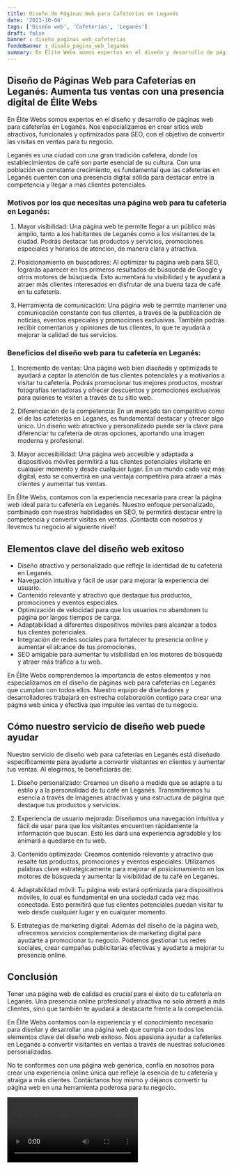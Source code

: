 ```yaml
---
title: Diseño de Páginas Web para Cafeterías en Leganés
date: '2023-10-04'
tags: ['Diseño web', 'Cafeterías', 'Leganés']
draft: false
banner : diseño_paginas_web_cafeterías
fondoBanner : diseño_pagina_web_leganés
summary: En Élite Webs somos expertos en el diseño y desarrollo de páginas web para cafeterías en Leganés. Nos especializamos en crear sitios web atractivos, funcionales y optimizados para SEO, con el objetivo de convertir las visitas en ventas para tu negocio.
---
```


## Diseño de Páginas Web para Cafeterías en Leganés: Aumenta tus ventas con una presencia digital de Élite Webs

En Élite Webs somos expertos en el diseño y desarrollo de páginas web para cafeterías en Leganés. Nos especializamos en crear sitios web atractivos, funcionales y optimizados para SEO, con el objetivo de convertir las visitas en ventas para tu negocio.

Leganés es una ciudad con una gran tradición cafetera, donde los establecimientos de café son parte esencial de su cultura. Con una población en constante crecimiento, es fundamental que las cafeterías en Leganés cuenten con una presencia digital sólida para destacar entre la competencia y llegar a más clientes potenciales.

### Motivos por los que necesitas una página web para tu cafetería en Leganés:

1. Mayor visibilidad: Una página web te permite llegar a un público más amplio, tanto a los habitantes de Leganés como a los visitantes de la ciudad. Podrás destacar tus productos y servicios, promociones especiales y horarios de atención, de manera clara y atractiva.

2. Posicionamiento en buscadores: Al optimizar tu página web para SEO, lograrás aparecer en los primeros resultados de búsqueda de Google y otros motores de búsqueda. Esto aumentará tu visibilidad y te ayudará a atraer más clientes interesados en disfrutar de una buena taza de café en tu cafetería.

3. Herramienta de comunicación: Una página web te permite mantener una comunicación constante con tus clientes, a través de la publicación de noticias, eventos especiales y promociones exclusivas. También podrás recibir comentarios y opiniones de tus clientes, lo que te ayudará a mejorar la calidad de tus servicios.

### Beneficios del diseño web para tu cafetería en Leganés:

1. Incremento de ventas: Una página web bien diseñada y optimizada te ayudará a captar la atención de tus clientes potenciales y a motivarlos a visitar tu cafetería. Podrás promocionar tus mejores productos, mostrar fotografías tentadoras y ofrecer descuentos y promociones exclusivas para quienes te visiten a través de tu sitio web.

2. Diferenciación de la competencia: En un mercado tan competitivo como el de las cafeterías en Leganés, es fundamental destacar y ofrecer algo único. Un diseño web atractivo y personalizado puede ser la clave para diferenciar tu cafetería de otras opciones, aportando una imagen moderna y profesional.

3. Mayor accesibilidad: Una página web accesible y adaptada a dispositivos móviles permitirá a tus clientes potenciales visitarte en cualquier momento y desde cualquier lugar. En un mundo cada vez más digital, esto se convertirá en una ventaja competitiva para atraer a más clientes y aumentar tus ventas.

En Élite Webs, contamos con la experiencia necesaria para crear la página web ideal para tu cafetería en Leganés. Nuestro enfoque personalizado, combinado con nuestras habilidades en SEO, te permitirá destacar entre la competencia y convertir visitas en ventas. ¡Contacta con nosotros y llevemos tu negocio al siguiente nivel!

<GifSeo />

<Cta />

## Elementos clave del diseño web exitoso

- Diseño atractivo y personalizado que refleje la identidad de tu cafetería en Leganés.
- Navegación intuitiva y fácil de usar para mejorar la experiencia del usuario.
- Contenido relevante y atractivo que destaque tus productos, promociones y eventos especiales.
- Optimización de velocidad para que los usuarios no abandonen tu página por largos tiempos de carga.
- Adaptabilidad a diferentes dispositivos móviles para alcanzar a todos tus clientes potenciales.
- Integración de redes sociales para fortalecer tu presencia online y aumentar el alcance de tus promociones.
- SEO amigable para aumentar tu visibilidad en los motores de búsqueda y atraer más tráfico a tu web.

En Élite Webs comprendemos la importancia de estos elementos y nos especializamos en el diseño de páginas web para cafeterías en Leganés que cumplan con todos ellos. Nuestro equipo de diseñadores y desarrolladores trabajará en estrecha colaboración contigo para crear una página web única y efectiva que impulse las ventas de tu negocio.

## Cómo nuestro servicio de diseño web puede ayudar

Nuestro servicio de diseño web para cafeterías en Leganés está diseñado específicamente para ayudarte a convertir visitantes en clientes y aumentar tus ventas. Al elegirnos, te beneficiarás de:

1. Diseño personalizado: Creamos un diseño a medida que se adapte a tu estilo y a la personalidad de tu café en Leganés. Transmitiremos tu esencia a través de imágenes atractivas y una estructura de página que destaque tus productos y servicios.

2. Experiencia de usuario mejorada: Diseñamos una navegación intuitiva y fácil de usar para que los visitantes encuentren rápidamente la información que buscan. Esto les dará una experiencia agradable y los animará a quedarse en tu web.

3. Contenido optimizado: Creamos contenido relevante y atractivo que resalte tus productos, promociones y eventos especiales. Utilizamos palabras clave estratégicamente para mejorar el posicionamiento en los motores de búsqueda y aumentar la visibilidad de tu café en Leganés.

4. Adaptabilidad móvil: Tu página web estará optimizada para dispositivos móviles, lo cual es fundamental en una sociedad cada vez más conectada. Esto permitirá que tus clientes potenciales puedan visitar tu web desde cualquier lugar y en cualquier momento.

5. Estrategias de marketing digital: Además del diseño de la página web, ofrecemos servicios complementarios de marketing digital para ayudarte a promocionar tu negocio. Podemos gestionar tus redes sociales, crear campañas publicitarias efectivas y ayudarte a mejorar tu presencia online.

## Conclusión

Tener una página web de calidad es crucial para el éxito de tu cafetería en Leganés. Una presencia online profesional y atractiva no solo atraerá a más clientes, sino que también te ayudará a destacarte frente a la competencia.

En Élite Webs contamos con la experiencia y el conocimiento necesario para diseñar y desarrollar una página web que cumpla con todos los elementos clave del diseño web exitoso. Nos apasiona ayudar a cafeterías en Leganés a convertir visitantes en ventas a través de nuestras soluciones personalizadas.

No te conformes con una página web genérica, confía en nosotros para crear una experiencia online única que refleje la esencia de tu cafetería y atraiga a más clientes. Contáctanos hoy mismo y déjanos convertir tu página web en una herramienta poderosa para tu negocio.

<Video />

<CtaBot job='Cafeterías' city='Leganés'/>

<Gmaps query='Leganés+españa+maps' />